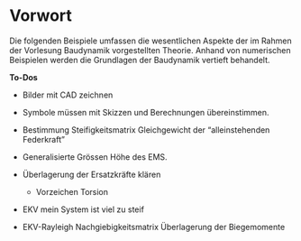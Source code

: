 # Vorwort {.unnumbered}

Die folgenden Beispiele umfassen die wesentlichen Aspekte der im Rahmen der Vorlesung Baudynamik vorgestellten Theorie. Anhand von numerischen Beispielen werden die Grundlagen der Baudynamik vertieft behandelt.

**To-Dos**

- Bilder mit CAD zeichnen
- Symbole müssen mit Skizzen und Berechnungen übereinstimmen.

- Bestimmung Steifigkeitsmatrix Gleichgewicht der "alleinstehenden Federkraft"
- Generalisierte Grössen Höhe des EMS.
- Überlagerung der Ersatzkräfte klären
    - Vorzeichen Torsion
- EKV mein System ist viel zu steif
- EKV-Rayleigh Nachgiebigkeitsmatrix Überlagerung der Biegemomente